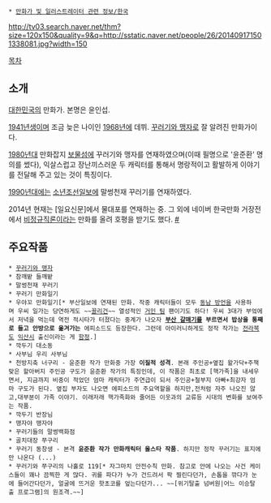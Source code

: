  * [[만화가 및 일러스트레이터 관련 정보/한국]]

http://tv03.search.naver.net/thm?size=120x150&quality=9&q=http://sstatic.naver.net/people/26/201409171501338081.jpg?width=150

[[목차]]
== 소개 ==
[[대한민국]]의 만화가. 본명은 윤인섭.

[[1941년]]생이며 조금 늦은 나이인 [[1968년]]에 데뷔. [[꾸러기와 맹자]]로 잘 알려진 만화가이다.

[[1980년대]] 만화잡지 [[보물섬]]에 꾸러기와 맹자를 연재하였으며(이때 필명으로 '윤준환' 명의를 썼다), 익살스럽고 장난끼스러운 두 캐릭터를 통해서 명랑적이고 활발하게 이야기를 전달해 주고 있는 것이 특징이다. 

[[1990년대]]에는 [[소년조선일보]]에 말썽천재 꾸러기를 연재하였다. 

2014년 현재는 [일요신문]에서 물대포를 연재하는 중. 그 외에 네이버 한국만화 거장전에서 [[비정규직]]론이라는 만화를 올려 호평을 받기도 했다. [http://comic.naver.com/webtoon/detail.nhn?titleId=590252&seq=5&weekday=tue #] 

== 주요작품 == 
 * [[꾸러기와 맹자]] 
 * 참깨밭 들깨밭 
 * 말썽천재 꾸러기 
 * 꾸러기 만화일기 
 * 우야꼬 만화일기[* 부산일보에 연재된 만화. 작중 캐릭터들이 모두 [[동남 방언]]을 사용하며 우씨 일가는 당연하게도 ~~[[꼴리건]]~~ 열성적인 [[롯데 자이언츠|거인 팀]] 팬이기도 하다! 우씨 3대가 부엌에서 저녁을 먹는데 역전 적시타가 터졌다는 중계가 나오자 '''[[부산 갈매기]]를 부르면서 밥상을 통째로 들고 안방으로 옮겨가는''' 에피소드도 등장한다. 그런데 아이러니하게도 정작 작가는 [[전라북도]] [[익산시]] 출신이라는 게 [[함정#s-1|함정]].] 
 * 깍두기 대소동 
 * 사부님 우리 사부님 
 * 천방지축 너구리 - 윤준환 작가 만화중 가장 '''이질적 성격'''. 본래 주인공+옆집 왈가닥+주책맞은 할아버지 주인공 구도가 윤준환 작가의 특징인데, 이 작품은 최초로 [핵가족]을 내세우면서, 지금까지 비중이 적었던 엄마 캐릭터가 주연급이 되서 주인공+철부지 아빠+최강자 엄마 구도가 된다. 옆집 부자도 나오면 에피소드의 주요역할을 하지만,전처럼 자주 나오진 않고,대부분이 가족 이야기. 이래저래 핵가족화와 줄어든 이웃과의 교류등 시대의 변화를 보여주는 작품.
 * 깍두기 반장님 
 * 맹자야 맹자야 
 * 꾸러기들의 말썽백화점
 * 골치대장 쭈구리
 * 꾸러기 동창생 - 본격 '''윤준환 작가 만화캐릭터 올스타 작품'''. 하지만 정작 꾸러기는 표지에만 나온다 (...)
 * 꾸러기와 쭈구리의 나홀로 119[* 자그마치 안전수칙 만화. 참고로 안에 나오는 사건 케이스들이 꽤나 끔찍한 게 많다. 귀를 파다가 누가 건드려서 팍 찔린다던가, 손톱을 깎다가 눈에 들어간다던가, 얼굴에 뜨거운 핫초코를 엎는다던가... ~~[위기탈출 넘버원|어느 이승탈출 프로그램]의 원조격.~~]
